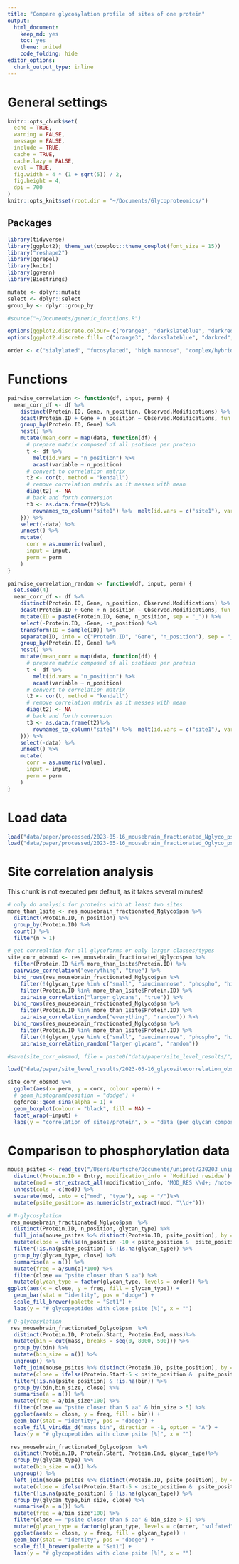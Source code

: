```yaml
---
title: "Compare glycosylation profile of sites of one protein"
output:
  html_document:
    keep_md: yes
    toc: yes
    theme: united
    code_folding: hide
editor_options: 
  chunk_output_type: inline
---
```


# General settings

```r
knitr::opts_chunk$set(
  echo = TRUE,
  warning = FALSE,
  message = FALSE,
  include = TRUE,
  cache = TRUE,
  cache.lazy = FALSE,
  eval = TRUE,
  fig.width = 4 * (1 + sqrt(5)) / 2, 
  fig.height = 4,
  dpi = 700
)
knitr::opts_knit$set(root.dir = "~/Documents/Glycoproteomics/")
```

## Packages

```r
library(tidyverse)
library(ggplot2); theme_set(cowplot::theme_cowplot(font_size = 15))
library("reshape2")
library(ggrepel)
library(knitr)
library(ggvenn)
library(Biostrings)

mutate <- dplyr::mutate
select <- dplyr::select
group_by <- dplyr::group_by

#source("~/Documents/generic_functions.R")
```

```r
options(ggplot2.discrete.colour= c("orange3", "darkslateblue", "darkred", "darkgreen", "darkgrey", "darkviolet"))
options(ggplot2.discrete.fill= c("orange3", "darkslateblue", "darkred", "darkgreen", "darkgrey", "darkviolet"))

order <- c("sialylated", "fucosylated", "high mannose", "complex/hybrid", "phospho", "paucimannose", "small")
```


# Functions

```r
pairwise_correlation <- function(df, input, perm) {
  mean_corr_df <- df %>%
    distinct(Protein.ID, Gene, n_position, Observed.Modifications) %>%
    dcast(Protein.ID + Gene + n_position ~ Observed.Modifications, fun.aggregate = length) %>%
    group_by(Protein.ID, Gene) %>%
    nest() %>%
    mutate(mean_corr = map(data, function(df) {
      # prepare matrix composed of all psotions per protein
      t <- df %>%
        melt(id.vars = "n_position") %>%
        acast(variable ~ n_position)
      # convert to correlation matrix
      t2 <- cor(t, method = "kendall")
      # remove correlation matrix as it messes with mean
      diag(t2) <- NA
      # back and forth conversion
      t3 <- as.data.frame(t2)%>% 
        rownames_to_column("site1") %>%  melt(id.vars = c("site1"), variable.name = "site2")
    })) %>%
    select(-data) %>%
    unnest() %>% 
    mutate(
      corr = as.numeric(value),
      input = input,
      perm = perm
    )
}

pairwise_correlation_random <- function(df, input, perm) {
  set.seed(4)
  mean_corr_df <- df %>%
    distinct(Protein.ID, Gene, n_position, Observed.Modifications) %>%
    dcast(Protein.ID + Gene + n_position ~ Observed.Modifications, fun.aggregate = length) %>%
    mutate(ID = paste(Protein.ID, Gene, n_position, sep = "_")) %>%
    select(-Protein.ID, -Gene, -n_position) %>%
    transform(ID = sample(ID)) %>%
    separate(ID, into = c("Protein.ID", "Gene", "n_position"), sep = "_") %>%
    group_by(Protein.ID, Gene) %>%
    nest() %>%
    mutate(mean_corr = map(data, function(df) {
      # prepare matrix composed of all psotions per protein
      t <- df %>%
        melt(id.vars = "n_position") %>%
        acast(variable ~ n_position)
      # convert to correlation matrix
      t2 <- cor(t, method = "kendall")
      # remove correlation matrix as it messes with mean
      diag(t2) <- NA
      # back and forth conversion
      t3 <- as.data.frame(t2)%>% 
        rownames_to_column("site1") %>%  melt(id.vars = c("site1"), variable.name = "site2")
    })) %>%
    select(-data) %>%
    unnest() %>% 
    mutate(
      corr = as.numeric(value),
      input = input,
      perm = perm
    )
}
```

# Load data

```r
load("data/paper/processed/2023-05-16_mousebrain_fractionated_Nglyco_psm_processed.RData")
load("data/paper/processed/2023-05-16_mousebrain_fractionated_Oglyco_psm_processed.RData")
```

# Site correlation analysis

This chunk is not executed per default, as it takes several minutes!

```r
# only do analysis for proteins with at least two sites
more_than_1site <- res_mousebrain_fractionated_Nglyco$psm %>% 
  distinct(Protein.ID, n_position) %>% 
  group_by(Protein.ID) %>% 
  count() %>% 
  filter(n > 1)

# get correaltion for all glycoforms or only larger classes/types
site_corr_obsmod <- res_mousebrain_fractionated_Nglyco$psm %>%
  filter(Protein.ID %in% more_than_1site$Protein.ID) %>%
  pairwise_correlation("everything", "true") %>%
  bind_rows(res_mousebrain_fractionated_Nglyco$psm %>%
    filter(!(glycan_type %in% c("small", "paucimannose", "phospho", "high mannose"))) %>%
    filter(Protein.ID %in% more_than_1site$Protein.ID) %>%
    pairwise_correlation("larger glycans", "true")) %>%
  bind_rows(res_mousebrain_fractionated_Nglyco$psm %>%
    filter(Protein.ID %in% more_than_1site$Protein.ID) %>%
    pairwise_correlation_random("everything", "random")) %>%
  bind_rows(res_mousebrain_fractionated_Nglyco$psm %>%
    filter(Protein.ID %in% more_than_1site$Protein.ID) %>%
    filter(!(glycan_type %in% c("small", "paucimannose", "phospho", "high mannose"))) %>%
    pairwise_correlation_random("larger glycans", "random"))

#save(site_corr_obsmod, file = paste0("data/paper/site_level_results/", Sys.Date(), "_glycositecorrelation_obsmod.RData"))
```


```r
load("data/paper/site_level_results/2023-05-16_glycositecorrelation_obsmod.RData")

site_corr_obsmod %>%
  ggplot(aes(x= perm, y = corr, colour =perm)) +
  # geom_histogram(position = "dodge") +
  ggforce::geom_sina(alpha = 1) +
  geom_boxplot(colour = "black", fill = NA) +
  facet_wrap(~input) +
  labs(y = "correlation of sites/protein", x = "data (per glycan composition)")
```

# Comparison to phosphorylation data

```r
mouse_psites <- read_tsv("/Users/burtsche/Documents/uniprot/230203_uniprot_mouse_psites.tsv") %>% 
  distinct(Protein.ID = Entry, modification_info = `Modified residue`) %>% 
  mutate(mod = str_extract_all(modification_info, 'MOD_RES \\d+; /note=\\"Phospho\\w+\\";')) %>% 
  unnest(cols = c(mod)) %>% 
  separate(mod, into = c("mod", "type"), sep = "/")%>% 
  mutate(psite_position= as.numeric(str_extract(mod, "\\d+")))
```


```r
# N-glycosylation
 res_mousebrain_fractionated_Nglyco$psm  %>% 
  distinct(Protein.ID, n_position, glycan_type) %>% 
  full_join(mouse_psites %>% distinct(Protein.ID, psite_position), by = "Protein.ID", multiple = "all") %>% 
  mutate(close = ifelse(n_position -10 < psite_position &  psite_position < n_position + 10, "psite closer than 5 aa", "no")) %>%
  filter(!is.na(psite_position) & !is.na(glycan_type)) %>% 
  group_by(glycan_type, close) %>% 
  summarise(a = n()) %>% 
  mutate(freq = a/sum(a)*100) %>% 
  filter(close == "psite closer than 5 aa") %>% 
  mutate(glycan_type = factor(glycan_type, levels = order)) %>% 
ggplot(aes(x = close, y = freq, fill = glycan_type)) +
  geom_bar(stat = "identity", pos = "dodge") +
  scale_fill_brewer(palette = "Set1") +
  labs(y = "# glycopeptides with close psite [%]", x = "")

# O-glycosylation
 res_mousebrain_fractionated_Oglyco$psm  %>% 
  distinct(Protein.ID, Protein.Start, Protein.End, mass)%>% 
  mutate(bin = cut(mass, breaks = seq(0, 8000, 500))) %>% 
  group_by(bin) %>% 
  mutate(bin_size = n()) %>% 
  ungroup() %>% 
  left_join(mouse_psites %>% distinct(Protein.ID, psite_position), by = "Protein.ID")%>% 
  mutate(close = ifelse(Protein.Start-5 < psite_position &  psite_position < Protein.End+5, "psite closer than 5 aa", "no")) %>% 
  filter(!is.na(psite_position) & !is.na(bin)) %>% 
  group_by(bin,bin_size, close) %>% 
  summarise(a = n()) %>% 
  mutate(freq = a/bin_size*100) %>% 
  filter(close == "psite closer than 5 aa" & bin_size > 5) %>% 
  ggplot(aes(x = close, y = freq, fill = bin)) +
  geom_bar(stat = "identity", pos = "dodge") +
  scale_fill_viridis_d("mass bin", direction = -1, option = "A") +
  labs(y = "# glycopeptides with close psite [%]", x = "")

 res_mousebrain_fractionated_Oglyco$psm  %>% 
  distinct(Protein.ID, Protein.Start, Protein.End, glycan_type)%>% 
  group_by(glycan_type) %>% 
  mutate(bin_size = n()) %>% 
  ungroup() %>% 
  left_join(mouse_psites %>% distinct(Protein.ID, psite_position), by = "Protein.ID")%>% 
  mutate(close = ifelse(Protein.Start-5 < psite_position &  psite_position < Protein.End+5, "psite closer than 5 aa", "no")) %>% 
  filter(!is.na(psite_position) & !is.na(glycan_type)) %>% 
  group_by(glycan_type,bin_size, close) %>% 
  summarise(a = n()) %>% 
  mutate(freq = a/bin_size*100) %>% 
  filter(close == "psite closer than 5 aa" & bin_size > 5) %>% 
  mutate(glycan_type = factor(glycan_type, levels = c(order, "sulfated"))) %>% 
  ggplot(aes(x = close, y = freq, fill = glycan_type)) + 
  geom_bar(stat = "identity", pos = "dodge") +
  scale_fill_brewer(palette = "Set1") +
  labs(y = "# glycopeptides with close psite [%]", x = "")

```
